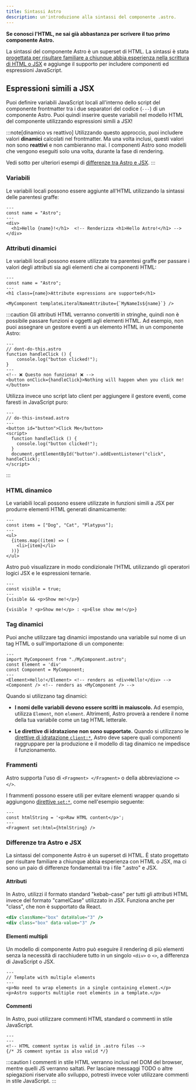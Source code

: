 ```yaml
---
title: Sintassi Astro
description: un'introduzione alla sintassi del componente .astro.
---
```


**Se conosci l'HTML, ne sai già abbastanza per scrivere il tuo primo componente Astro.**

La sintassi del componente Astro è un superset di HTML. La sintassi è stata [progettata per risultare familiare a chiunque abbia esperienza nella scrittura di HTML o JSX](#differences-between-astro-and-jsx) e aggiunge il supporto per includere componenti ed espressioni JavaScript.


## Espressioni simili a JSX

Puoi definire variabili JavaScript locali all'interno dello script del componente frontmatter tra i due separatori del codice (`---`) di un componente Astro. Puoi quindi inserire queste variabili nel modello HTML del componente utilizzando espressioni simili a JSX!

:::note[dinamico vs reattivo]
Utilizzando questo approccio, puoi includere valori **dinamici** calcolati nel frontmatter. Ma una volta inclusi, questi valori non sono **reattivi** e non cambieranno mai. I componenti Astro sono modelli che vengono eseguiti solo una volta, durante la fase di rendering.

Vedi sotto per ulteriori esempi di [differenze tra Astro e JSX](#differences-between-astro-and-jsx).
:::

### Variabili

Le variabili locali possono essere aggiunte all'HTML utilizzando la sintassi delle parentesi graffe:

```astro title="src/components/Variables.astro" "{name}"
---
const name = "Astro";
---
<div>
  <h1>Hello {name}!</h1>  <!-- Renderizza <h1>Hello Astro!</h1> -->
</div>
```

### Attributi dinamici

Le variabili locali possono essere utilizzate tra parentesi graffe per passare i valori degli attributi sia agli elementi che ai componenti HTML:

```astro title="src/components/DynamicAttributes.astro" "{name}" "${name}"
---
const name = "Astro";
---
<h1 class={name}>Attribute expressions are supported</h1>

<MyComponent templateLiteralNameAttribute={`MyNameIs${name}`} />
```

:::caution
Gli attributi HTML verranno convertiti in stringhe, quindi non è possibile passare funzioni e oggetti agli elementi HTML.
Ad esempio, non puoi assegnare un gestore eventi a un elemento HTML in un componente Astro:

```astro
---
// dont-do-this.astro
function handleClick () {
    console.log("button clicked!");
}
---
<!-- ❌ Questo non funziona! ❌ -->
<button onClick={handleClick}>Nothing will happen when you click me!</button>
```

Utilizza invece uno script lato client per aggiungere il gestore eventi, come faresti in JavaScript puro:

```astro
---
// do-this-instead.astro
---
<button id="button">Click Me</button>
<script>
  function handleClick () {
    console.log("button clicked!");
  }
  document.getElementById("button").addEventListener("click", handleClick);
</script>
```
:::

### HTML dinamico

Le variabili locali possono essere utilizzate in funzioni simili a JSX per produrre elementi HTML generati dinamicamente:

```astro title="src/components/DynamicHtml.astro" "{item}"
---
const items = ["Dog", "Cat", "Platypus"];
---
<ul>
  {items.map((item) => (
    <li>{item}</li>
  ))}
</ul>
```

Astro può visualizzare in modo condizionale l'HTML utilizzando gli operatori logici JSX e le espressioni ternarie.

```astro title="src/components/ConditionalHtml.astro" "visible"
---
const visible = true;
---
{visible && <p>Show me!</p>}

{visible ? <p>Show me!</p> : <p>Else show me!</p>}
```

### Tag dinamici

Puoi anche utilizzare tag dinamici impostando una variabile sul nome di un tag HTML o sull'importazione di un componente:

```astro title="src/components/DynamicTags.astro" /Element|(?<!My)Component/
---
import MyComponent from "./MyComponent.astro";
const Element = 'div'
const Component = MyComponent;
---
<Element>Hello!</Element> <!-- renders as <div>Hello!</div> -->
<Component /> <!-- renders as <MyComponent /> -->
```

Quando si utilizzano tag dinamici:

- **I nomi delle variabili devono essere scritti in maiuscolo.** Ad esempio, utilizza `Element`, non `element`. Altrimenti, Astro proverà a rendere il nome della tua variabile come un tag HTML letterale.

- **Le direttive di idratazione non sono supportate.** Quando si utilizzano le [direttive di idratazione `client:*`](/it/core-concepts/framework-components/#hydrating-interactive-components), Astro deve sapere quali componenti raggruppare per la produzione e il modello di tag dinamico ne impedisce il funzionamento.

### Frammenti

Astro supporta l'uso di `<Fragment> </Fragment>` o della abbreviazione `<> </>`.

I frammenti possono essere utili per evitare elementi wrapper quando si aggiungono [direttive `set:*`](/it/reference/directives-reference/#sethtml), come nell'esempio seguente:

```astro title="src/components/SetHtml.astro" "Fragment"
---
const htmlString = '<p>Raw HTML content</p>';
---
<Fragment set:html={htmlString} />
```

### Differenze tra Astro e JSX

La sintassi del componente Astro è un superset di HTML. È stato progettato per risultare familiare a chiunque abbia esperienza con HTML o JSX, ma ci sono un paio di differenze fondamentali tra i file ".astro" e JSX.

#### Attributi

In Astro, utilizzi il formato standard "kebab-case" per tutti gli attributi HTML invece del formato "camelCase" utilizzato in JSX. Funziona anche per "class", che non è supportato da React.

```jsx del={1} ins={2} title="example.astro"
<div className="box" dataValue="3" />
<div class="box" data-value="3" />
```

#### Elementi multipli

Un modello di componente Astro può eseguire il rendering di più elementi senza la necessità di racchiudere tutto in un singolo `<div>` o `<>`, a differenza di JavaScript o JSX.

```astro title="src/components/RootElements.astro"
---
// Template with multiple elements
---
<p>No need to wrap elements in a single containing element.</p>
<p>Astro supports multiple root elements in a template.</p>
```

#### Commenti

In Astro, puoi utilizzare commenti HTML standard o commenti in stile JavaScript.

```astro title="example.astro"
---
---
<!-- HTML comment syntax is valid in .astro files -->
{/* JS comment syntax is also valid */}
```

:::caution
I commenti in stile HTML verranno inclusi nel DOM del browser, mentre quelli JS verranno saltati. Per lasciare messaggi TODO o altre spiegazioni riservate allo sviluppo, potresti invece voler utilizzare commenti in stile JavaScript.
:::
